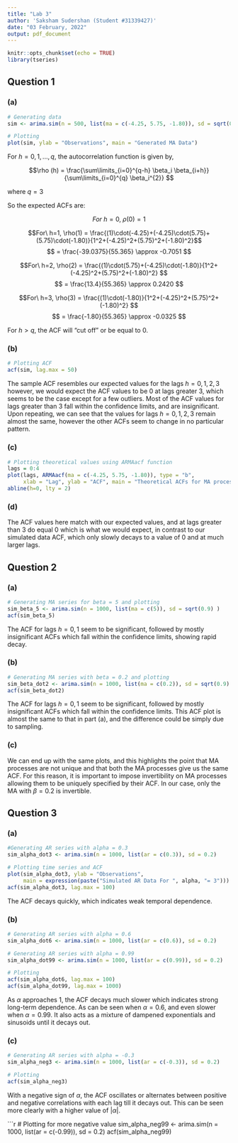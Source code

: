 ---
title: "Lab 3"
author: 'Saksham Sudershan (Student #31339427)'
date: "03 February, 2022"
output: pdf_document
---

```{r setup, include=FALSE}
knitr::opts_chunk$set(echo = TRUE)
library(tseries)
```

## Question 1

### (a)

```{r, echo = TRUE}
# Generating data
sim <- arima.sim(n = 500, list(ma = c(-4.25, 5.75, -1.80)), sd = sqrt(0.2) )

# Plotting
plot(sim, ylab = "Observations", main = "Generated MA Data")
```
For $h = 0, 1, ..., q$, the autocorrelation function is given by,

$$\rho (h) = \frac{\sum\limits_{i=0}^{q-h} \beta_i \beta_{i+h}}{\sum\limits_{i=0}^{q} \beta_i^{2}} $$

where $q=3$

So the expected ACFs are:

$$ For\ h= 0, \; \rho(0)= 1$$


$$For\ h=1, \rho(1) = \frac{(1)\cdot(-4.25)+(-4.25)\cdot(5.75)+(5.75)\cdot(-1.80)}{1^2+(-4.25)^2+(5.75)^2+(-1.80)^2}$$
$$ = \frac{-39.0375}{55.365} \approx -0.7051 $$


$$For\ h=2, \rho(2) = \frac{(1)\cdot(5.75)+(-4.25)\cdot(-1.80)}{1^2+(-4.25)^2+(5.75)^2+(-1.80)^2} $$
$$ = \frac{13.4}{55.365} \approx 0.2420 $$


$$For\ h=3, \rho(3) = \frac{(1)\cdot(-1.80)}{1^2+(-4.25)^2+(5.75)^2+(-1.80)^2} $$
$$ = \frac{-1.80}{55.365} \approx -0.0325 $$



For $h>q$, the ACF will "cut off" or be equal to 0. 


### (b)

```{r, echo=TRUE}
# Plotting ACF
acf(sim, lag.max = 50)
```
The sample ACF resembles our expected values for the lags $h=0,1,2,3$ however, we would expect the ACF values to be 0 at lags greater 3, which seems to be the case except for a few outliers. Most of the ACF values for lags greater than 3 fall within the confidence limits, and are insignificant.
Upon repeating, we can see that the values for lags $h=0,1,2,3$ remain almost the same, however the other ACFs seem to change in no particular pattern.

### (c)

```{r, echo = TRUE}
# Plotting theoretical values using ARMAacf function
lags = 0:4
plot(lags, ARMAacf(ma = c(-4.25, 5.75, -1.80)), type = "b", 
     xlab = "Lag", ylab = "ACF", main = "Theoretical ACFs for MA process")
abline(h=0, lty = 2)
```

### (d)

The ACF values here match with our expected values, and at lags greater than 3 do equal 0 which is what we would expect, in contrast to our simulated data ACF, which only slowly decays to a value of 0 and at much larger lags.

## Question 2

### (a)

```{r, echo = TRUE}
# Generating MA series for beta = 5 and plotting
sim_beta_5 <- arima.sim(n = 1000, list(ma = c(5)), sd = sqrt(0.9) )
acf(sim_beta_5)
```
The ACF for lags $h=0,1$ seem to be significant, followed by mostly insignificant ACFs which fall within the confidence limits, showing rapid decay.

### (b)

```{r, echo = TRUE}
# Generating MA series with beta = 0.2 and plotting
sim_beta_dot2 <- arima.sim(n = 1000, list(ma = c(0.2)), sd = sqrt(0.9) )
acf(sim_beta_dot2)
```
The ACF for lags $h=0,1$ seem to be significant, followed by mostly insignificant ACFs which fall within the confidence limits. This ACF plot is almost the same to that in part (a), and the difference could be simply due to sampling. 

### (c)

We can end up with the same plots, and this highlights the point that MA processes are not unique and that both the MA processes give us the same ACF. For this reason, it is important to impose invertibility on MA processes allowing them to be uniquely specified by their ACF. In our case, only the MA with $\beta = 0.2$ is invertible.

## Question 3

### (a)

```{r, echo=TRUE}
#Generating AR series with alpha = 0.3
sim_alpha_dot3 <- arima.sim(n = 1000, list(ar = c(0.3)), sd = 0.2)

# Plotting time series and ACF
plot(sim_alpha_dot3, ylab = "Observations", 
     main = expression(paste("Simulated AR Data For ", alpha, "= 3")))
acf(sim_alpha_dot3, lag.max = 100)
```
The ACF decays quickly, which indicates weak temporal dependence. 

### (b)

```{r, echo = TRUE}
# Generating AR series with alpha = 0.6
sim_alpha_dot6 <- arima.sim(n = 1000, list(ar = c(0.6)), sd = 0.2)

# Generating AR series with alpha = 0.99
sim_alpha_dot99 <- arima.sim(n = 1000, list(ar = c(0.99)), sd = 0.2)

# Plotting
acf(sim_alpha_dot6, lag.max = 100)
acf(sim_alpha_dot99, lag.max = 1000)
```
As $\alpha$  approaches 1, the ACF decays much slower which indicates strong long-term dependence. As can be seen when $\alpha = 0.6$, and even slower when $\alpha = 0.99$. It also acts as a mixture of dampened exponentials and sinusoids until it decays out.

### (c)

```{r, echo = TRUE}
# Generating AR series with alpha = -0.3
sim_alpha_neg3 <- arima.sim(n = 1000, list(ar = c(-0.3)), sd = 0.2)

# Plotting
acf(sim_alpha_neg3)
```
With a negative sign of $\alpha$, the ACF oscillates or alternates between positive and negative correlations with each lag till it decays out. This can be seen more clearly with a higher value of $|\alpha|$.

```{r, echo = TRUE}
# Plotting for more negative value
sim_alpha_neg99 <- arima.sim(n = 1000, list(ar = c(-0.99)), sd = 0.2)
acf(sim_alpha_neg99)